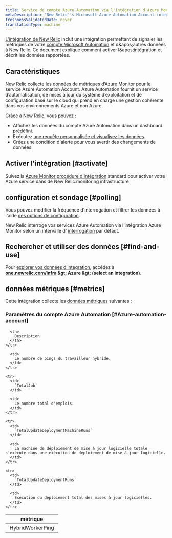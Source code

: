 ```yaml
---
title: Service de compte Azure Automation via l'intégration d'Azure Monitor
metaDescription: 'New Relic''s Microsoft Azure Automation Account integration: what data it reports and how to enable it.'
freshnessValidatedDate: never
translationType: machine
---
```


[L'intégration de New Relic](/docs/infrastructure/introduction-infra-monitoring) inclut une intégration permettant de signaler les métriques de votre [compte Microsoft Automation](https://learn.microsoft.com/en-us/azure/automation/) et d&amp;apos;autres données à New Relic. Ce document explique comment activer l&amp;apos;intégration et décrit les données rapportées.

## Caractéristiques

New Relic collecte les données de métriques d’Azure Monitor pour le service Azure Automation Account. Azure Automation fournit un service d’automatisation, de mises à jour du système d’exploitation et de configuration basé sur le cloud qui prend en charge une gestion cohérente dans vos environnements Azure et non Azure.

Grâce à New Relic, vous pouvez :

* Affichez les données du compte Azure Automation dans un dashboard prédéfini.
* Exécutez [une requête personnalisée et visualisez les données](/docs/infrastructure/integrations-getting-started/getting-started/use-integration-data-new-relic-insights).
* Créez une condition d'alerte pour vous avertir des changements de données.

## Activer l'intégration [#activate]

Suivez la [Azure Monitor procédure d'intégration](/docs/infrastructure/microsoft-azure-integrations/azure-integrations-list/azure-monitor) standard pour activer votre Azure service dans de New Relic.monitoring infrastructure

## configuration et sondage [#polling]

Vous pouvez modifier la fréquence d'interrogation et filtrer les données à l'aide [des options de configuration](/docs/infrastructure/microsoft-azure-integrations/azure-integrations-list/azure-monitor/#settings).

New Relic interroge vos services Azure Automation via l’intégration Azure Monitor selon un intervalle d’ [interrogation](/docs/infrastructure/microsoft-azure-integrations/azure-integrations-list/azure-monitor/#settings) par défaut.

## Rechercher et utiliser des données [#find-and-use]

Pour [explorer vos données d’intégration](/docs/infrastructure/integrations/find-use-infrastructure-integration-data), accédez à <DNT>**[one.newrelic.com/infra](https://one.newrelic.com/infra) &amp;gt; Azure &amp;gt; (select an integration)**</DNT>.

## données métriques [#metrics]

Cette intégration collecte les [données métriques](/docs/infrastructure/integrations-getting-started/getting-started/understand-integration-data-data-types#metric) suivantes :

### Paramètres du compte Azure Automation [#Azure-automation-account]

<table>
  <thead>
    <tr>
      <th style={{ width: "300px" }}>
        métrique
      </th>

      <th>
        Description
      </th>
    </tr>
  </thead>

  <tbody>
    <tr>
      <td>
        `HybridWorkerPing`
      </td>

      <td>
        Le nombre de pings du travailleur hybride.
      </td>
    </tr>

    <tr>
      <td>
        `TotalJob`
      </td>

      <td>
        Le nombre total d'emplois.
      </td>
    </tr>

    <tr>
      <td>
        `TotalUpdateDeploymentMachineRuns`
      </td>

      <td>
        La machine de déploiement de mise à jour logicielle totale s'exécute dans une exécution de déploiement de mise à jour logicielle.
      </td>
    </tr>

    <tr>
      <td>
        `TotalUpdateDeploymentRuns`
      </td>

      <td>
        Exécution du déploiement total des mises à jour logicielles.
      </td>
    </tr>
  </tbody>
</table>